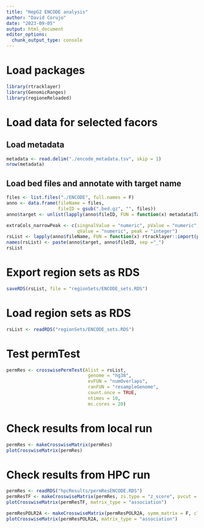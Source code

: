 ```yaml
---
title: "HepG2 ENCODE analysis"
author: "David Corujo"
date: "2023-09-05"
output: html_document
editor_options: 
  chunk_output_type: console
---
```


# Load packages

```r
library(rtracklayer)
library(GenomicRanges)
library(regioneReloaded)
```


# Load data for selected facors

## Load metadata

```r
metadata <- read.delim("./encode_metadata.tsv", skip = 1)
nrow(metadata)
```

## Load bed files and annotate with target name

```r
files <- list.files("./ENCODE", full.names = F)
anno <- data.frame(fileName = files,
                   fileID = gsub(".bed.gz", "", files))
anno$target <- unlist(lapply(anno$fileID, FUN = function(x) metadata$Target.of.assay[grep(x, metadata$Files)]))

extraCols_narrowPeak <- c(singnalValue = "numeric", pValue = "numeric",
                          qValue = "numeric", peak = "integer")
rsList <- lapply(anno$fileName, FUN = function(x) rtracklayer::import(paste0("./ENCODE/", x), extraCols = extraCols_narrowPeak))
names(rsList) <- paste(anno$target, anno$fileID, sep ="_") 
rsList
```

# Export region sets as RDS

```r
saveRDS(rsList, file = "regionSets/ENCODE_sets.RDS")
```

# Load region sets as RDS

```r
rsList <- readRDS("regionSets/ENCODE_sets.RDS")
```

# Test permTest

```r
permRes <- crosswisePermTest(Alist = rsList,
                              genome = "hg38",
                              evFUN = "numOverlaps",
                              ranFUN = "resampleGenome",
                              count.once = TRUE,
                              ntimes = 10,
                              mc.cores = 20)
```

# Check results from local run

```r
permRes <- makeCrosswiseMatrix(permRes)
plotCrosswiseMatrix(permRes)
```

# Check results from HPC run

```r
permRes <- readRDS("hpcResults/permResENCODE.RDS")
permResTF <- makeCrosswiseMatrix(permRes, zs.type = "z_score", pvcut = 0.01, subEX = 0, hc.method = "single")
plotCrosswiseMatrix(permResTF, matrix_type = "association")
```


```r
permResPOLR2A <- makeCrosswiseMatrix(permResPOLR2A, symm_matrix = F, clusterize = F, zs.type = "z_score")
plotCrosswiseMatrix(permResPOLR2A, matrix_type = "association")
```